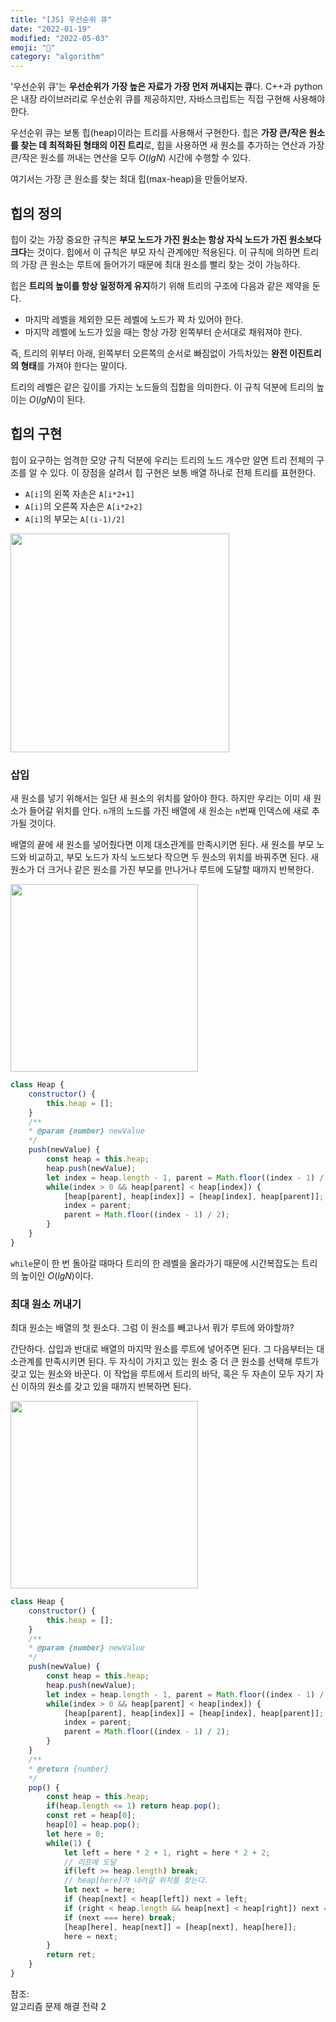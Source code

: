 ```yaml
---
title: "[JS] 우선순위 큐" 
date: "2022-01-19"
modified: "2022-05-03"
emoji: "🏹"
category: "algorithm"
---
```

'우선순위 큐'는 **우선순위가 가장 높은 자료가 가장 먼저 꺼내지는 큐**다. 
C++과 python은 내장 라이브러리로 우선순위 큐를 제공하지만, 자바스크립트는 직접 구현해 사용해야한다.

우선순위 큐는 보통 힙(heap)이라는 트리를 사용해서 구현한다. 
힙은 **가장 큰/작은 원소를 찾는 데 최적화된 형태의 이진 트리**로, 힙을 사용하면 새 원소를 추가하는 연산과 가장 큰/작은 원소를 꺼내는 연산을 모두 $O(lgN)$ 시간에 수행할 수 있다.

여기서는 가장 큰 원소를 찾는 최대 힙(max-heap)을 만들어보자.

## 힙의 정의
힙이 갖는 가장 중요한 규칙은 **부모 노드가 가진 원소는 항상 자식 노드가 가진 원소보다 크다**는 것이다. 힙에서 이 규칙은 부모 자식 관계에만 적용된다.
이 규칙에 의하면 트리의 가장 큰 원소는 루트에 들어가기 때문에 최대 원소를 빨리 찾는 것이 가능하다.

힙은 **트리의 높이를 항상 일정하게 유지**하기 위해 트리의 구조에 다음과 같은 제약을 둔다.
- 마지막 레벨을 제외한 모든 레벨에 노드가 꽉 차 있어야 한다.
- 마지막 레벨에 노드가 있을 때는 항상 가장 왼쪽부터 순서대로 채워져야 한다.

즉, 트리의 위부터 아래, 왼쪽부터 오른쪽의 순서로 빠짐없이 가득차있는 **완전 이진트리의 형태**를 가져야 한다는 말이다.

트리의 레벨은 같은 깊이를 가지는 노드들의 집합을 의미한다. 이 규칙 덕분에 트리의 높이는 $O(lgN)$이 된다.

## 힙의 구현
힙이 요구하는 엄격한 모양 규칙 덕분에 우리는 트리의 노드 개수만 알면 트리 전체의 구조를 알 수 있다.
이 장점을 살려서 힙 구현은 보통 배열 하나로 전체 트리를 표현한다. 

- `A[i]`의 왼쪽 자손은 `A[i*2+1]`
- `A[i]`의 오른쪽 자손은 `A[i*2+2]`
- `A[i]`의 부모는 `A[(i-1)/2]`

<img src="https://upload.wikimedia.org/wikipedia/commons/thumb/3/38/Max-Heap.svg/440px-Max-Heap.svg.png" width="350px"/>

### 삽입
새 원소를 넣기 위해서는 일단 새 원소의 위치를 알아야 한다.
하지만 우리는 이미 새 원소가 들어갈 위치를 안다. `n`개의 노드를 가진 배열에 새 원소는 `n`번째 인덱스에 새로 추가될 것이다.

배열의 끝에 새 원소를 넣어줬다면 이제 대소관계를 만족시키면 된다. 새 원소를 부모 노드와 비교하고, 부모 노드가 자식 노드보다 작으면 두 원소의 위치를 바꿔주면 된다.
새 원소가 더 크거나 같은 원소를 가진 부모를 만나거나 루트에 도달할 때까지 반복한다.

<img src="https://w.namu.la/s/f1ea49729dc682c171a43c8f8ad0d915304bb866372dac804a71d0e797434228dc35bf91ce2cfa5cc3e07b2ba78cb664600e2a86f27d43e12df4b499d0f58aaefd7cb057e6c53546c7668d1aa226c72ae1e56175a02beff4c4f42ee2b877ea69b887779db0144e8c2683d4186876fb67" width="300px" />

```js
class Heap {
    constructor() {
        this.heap = [];
    }
    /**
    * @param {number} newValue
    */
    push(newValue) {
        const heap = this.heap;
        heap.push(newValue);
        let index = heap.length - 1, parent = Math.floor((index - 1) / 2);
        while(index > 0 && heap[parent] < heap[index]) {
            [heap[parent], heap[index]] = [heap[index], heap[parent]];
            index = parent;
            parent = Math.floor((index - 1) / 2);
        }
    }
}
```
`while`문이 한 번 돌아갈 때마다 트리의 한 레벨을 올라가기 때문에 시간복잡도는 트리의 높이인 $O(lgN)$이다.

### 최대 원소 꺼내기
최대 원소는 배열의 첫 원소다. 그럼 이 원소를 빼고나서 뭐가 루트에 와야할까?

간단하다. 삽입과 반대로 배열의 마지막 원소를 루트에 넣어주면 된다. 그 다음부터는 대소관계를 만족시키면 된다.
두 자식이 가지고 있는 원소 중 더 큰 원소를 선택해 루트가 갖고 있는 원소와 바꾼다. 이 작업을 루트에서 트리의 바닥, 혹은 두 자손이 모두 자기 자신 이하의 원소를 갖고 있을 때까지 반복하면 된다.

<img src="https://w.namu.la/s/397854bf91be7eee12e17d48f4c3fd4f48706e2cbbd75bdd601d0a2cb97fbc3fbc22ac3b9df2f9c305accebbee7046b7b3c450a60b9827f723dbe6f8290cbfaa73d0adddb3fa3489e3af99de7f17cf4f843a76ae0e2444b39182cd9ca1e0a80752080a0bb6c390b57b4cc02f4bbd8385" width="300px" />

```js
class Heap {
    constructor() {
        this.heap = [];
    }
    /**
    * @param {number} newValue
    */
    push(newValue) {
        const heap = this.heap;
        heap.push(newValue);
        let index = heap.length - 1, parent = Math.floor((index - 1) / 2);
        while(index > 0 && heap[parent] < heap[index]) {
            [heap[parent], heap[index]] = [heap[index], heap[parent]];
            index = parent;
            parent = Math.floor((index - 1) / 2);
        }
    }
    /**
    * @return {number}
    */
    pop() {
        const heap = this.heap;
        if(heap.length <= 1) return heap.pop();
        const ret = heap[0];
        heap[0] = heap.pop();
        let here = 0;
        while(1) {
            let left = here * 2 + 1, right = here * 2 + 2;
            // 리프에 도달
            if(left >= heap.length) break;
            // heap[here]가 내려갈 위치를 찾는다.
            let next = here;
            if (heap[next] < heap[left]) next = left;
            if (right < heap.length && heap[next] < heap[right]) next = right;
            if (next === here) break;
            [heap[here], heap[next]] = [heap[next], heap[here]];
            here = next;
        }
        return ret;
    }
}
```

참조:  
알고리즘 문제 해결 전략 2